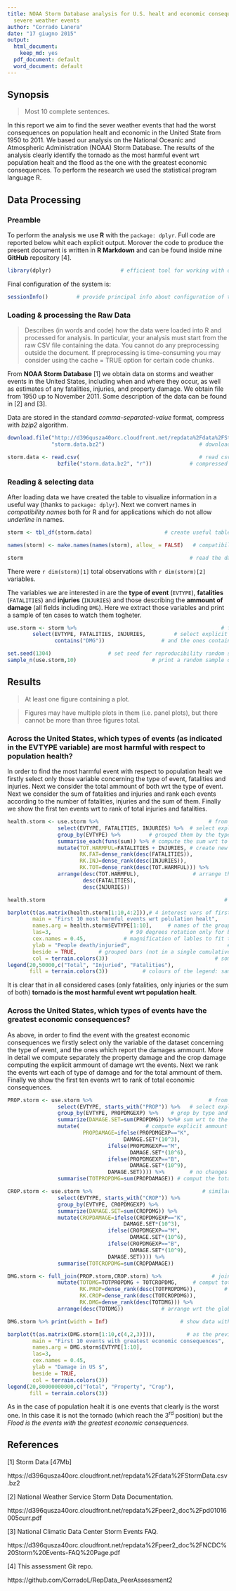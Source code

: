 ```yaml
---
title: NOAA Storm Database analysis for U.S. healt and economic consequences due to
  severe weather events
author: "Corrado Lanera"
date: "17 giugno 2015"
output:
  html_document:
    keep_md: yes
  pdf_document: default
  word_document: default
---
```


## Synopsis

> Most 10 complete sentences.

In this report we aim to find the sever weather events that had the worst consequences on population healt and economic in the United State from 1950 to 2011. We based our analysis on the National Oceanic and Atmospheric Administration (NOAA) Storm Database. The results of the analysis clearly identify the tornado as the most harmful event wrt population healt and the flood as the one with the greatest economic consequences. To perform the research we used the statistical program language R.

## Data Processing

### Preamble

To perform the analysis we use __R__ with the `package: dplyr`. Full code are reported below whit each explicit output. Morover the code to produce the present document is written in __R Markdown__ and can be found inside mine __GitHub__ repository [4].

```r
library(dplyr)                      # efficient tool for working with data frame
```

Final configuration of the system is:

```r
sessionInfo()         # provide principal info about configuration of the system
```



### Loading \& processing the Raw Data

> Describes (in words and code) how the data were loaded into R and processed for analysis. In particular, your analysis must start from the raw CSV file containing the data. You cannot do any preprocessing outside the document. If preprocessing is time-consuming you may consider using the cache = TRUE option for certain code chunks.

From __NOAA Storm Database__ [1] we obtain data on storms and weather events in the United States, including when and where they occur, as well as estimates of any fatalities, injuries, and property damage. We obtain file from 1950 up to November 2011. Some description of the data can be found in [2] and [3].

Data are stored in the standard *comma-separated-value* format, compress with *bzip2* algorithm.

```r
download.file("http://d396qusza40orc.cloudfront.net/repdata%2Fdata%2FStormData.csv.bz2",
              "storm.data.bz2")                              # download raw data

storm.data <- read.csv(                                      # read csv from the
                bzfile("storm.data.bz2", "r"))            # compressed .bz2 file
```

### Reading \& selecting data

After loading data we have created the table to visualize information in a useful way (thanks to `package: dplyr`). 
Next we convert names in *compatibility names* both for R and for applications which do not allow *underline* in names.

```r
storm <- tbl_df(storm.data)                       # create useful table for data

names(storm) <- make.names(names(storm), allow_ = FALSE)   # compatibility names

storm                                                     # read the data tables
```

There were `r dim(storm)[1]` total observations with `r dim(storm)[2]` variables.

The variables we are interested in are the __type of event__ (`EVTYPE`), __fatalities__ (`FATALITIES`) and __injuries__ (`INJURIES`) and those describing the __ammount of damage__ (all fields including `DMG`). Here we extract those variables and print a sample of ten cases to watch them togheter.

```r
use.storm <- storm %>%                                              # from strom
        select(EVTYPE, FATALITIES, INJURIES,         # select explicit variables
               contains("DMG"))                  # and the ones containing "DMG"

set.seed(1304)                  # set seed for reproducibility random selections
sample_n(use.storm,10)                        # print a random sample of 10 rows
```


## Results


> At least one figure containing a plot.

> Figures may have multiple plots in them (i.e. panel plots), but there cannot be more than three figures total.


### Across the United States, which types of events (as indicated in the EVTYPE variable) are most harmful with respect to population health?

In order to find the most harmful event with respect to population healt we firstly select only those variable concerning the type of event, fatalities and injuries. Next we consider the total ammount of both wrt the type of event. Next we consider the sum of fatalities and injuries and rank each events according to the number of fatalities, injuries and the sum of them. Finally we show the first ten events wrt to rank of total injuries and fatalities.

```r
health.storm <- use.storm %>%                                   # from use_storm
                select(EVTYPE, FATALITIES, INJURIES) %>%  # select explicit vars
                group_by(EVTYPE) %>%         # grouped them by the type of event
                summarise_each(funs(sum)) %>% # compute the sum wrt to the group
                mutate(TOT.HARMFUL=FATALITIES + INJURIES, # create new variables
                       RK.FAT=dense_rank(desc(FATALITIES)),
                       RK.INJ=dense_rank(desc(INJURIES)),
                       RK.TOT=dense_rank(desc(TOT.HARMFUL))) %>%
                arrange(desc(TOT.HARMFUL),                 # arrange the dataset
                        desc(FATALITIES),
                        desc(INJURIES))

health.storm                                                         # show data

barplot(t(as.matrix(health.storm[1:10,4:2])),# 4 interest vars of first 10 cases
        main = "First 10 most harmful events wrt polulation healt",      # title
        names.arg = health.storm$EVTYPE[1:10],     # names of the groups of bars
        las=3,                         # 90 degrees rotation only for bar lables
        cex.names = 0.45,            # magnification of lables to fit the screen
        ylab = "People death/injuried",                               # y lables
        beside = TRUE,       # grouped bars (not in a single cumulative columns)
        col = terrain.colors(3))                                  # some colours
legend(20,50000,c("Total", "Injuried", "Fatalities"),                   # legend
       fill = terrain.colors(3))           # colours of the legend: same as bars
```

It is clear that in all considered cases (only fatalities, only injuries or the sum of both) __tornado is the most harmful event wrt population healt__.

### Across the United States, which types of events have the greatest economic consequences?

As above, in order to find the event with the greatest economic consequences we firstly select only the variable of the dataset concerning the type of event, and the ones which report the damages ammount. More in detail we compute separately the property damage and the crop damage computing the explicit ammount of damage wrt the events. Next we rank the events wrt each of type of damage and for the total ammount of them. Finally we show the first ten events wrt to rank of total economic consequences.

```r
PROP.storm <- use.storm %>%                                     # from use_storm
                select(EVTYPE, starts_with("PROP")) %>%   # select explicit vars
                group_by(EVTYPE, PROPDMGEXP) %>%    # grop by type and magnitude
                summarize(DAMAGE.SET=sum(PROPDMG)) %>%# sum wrt to the magnitude
                mutate(                     # compute explicit ammount of damage
                        PROPDAMAGE=ifelse(PROPDMGEXP=="K",              # K=10^3
                                     DAMAGE.SET*(10^3),
                                ifelse(PROPDMGEXP=="M",                 # M=10^6
                                       DAMAGE.SET*(10^6),
                                ifelse(PROPDMGEXP=="B",                 # B=10^9
                                       DAMAGE.SET*(10^9),
                                DAMAGE.SET)))) %>%        # no changes otherwise
                summarise(TOTPROPDMG=sum(PROPDAMAGE)) # comput the total ammount

CROP.storm <- use.storm %>%                                   # similar as above
                select(EVTYPE, starts_with("CROP")) %>%
                group_by(EVTYPE, CROPDMGEXP) %>% 
                summarize(DAMAGE.SET=sum(CROPDMG)) %>% 
                mutate(CROPDAMAGE=ifelse(CROPDMGEXP=="K",
                                     DAMAGE.SET*(10^3),
                                ifelse(CROPDMGEXP=="M",
                                       DAMAGE.SET*(10^6),
                                ifelse(CROPDMGEXP=="B",
                                       DAMAGE.SET*(10^9),
                                DAMAGE.SET)))) %>%
                summarise(TOTCROPDMG=sum(CROPDAMAGE))

DMG.storm <- full_join(PROP.storm,CROP.storm) %>%                # join datasets
                mutate(TOTDMG=TOTPROPDMG + TOTCROPDMG,     # comput total damage
                       RK.PROP=dense_rank(desc(TOTPROPDMG)),         # and ranks
                       RK.CROP=dense_rank(desc(TOTCROPDMG)),
                       RK.DMG=dense_rank(desc(TOTDMG))) %>%
                arrange(desc(TOTDMG))            # arrange wrt the global damage

DMG.storm %>% print(width = Inf)                       # show data with all vars

barplot(t(as.matrix(DMG.storm[1:10,c(4,2,3)])),          # as the previusly plot
        main = "First 10 events with greatest economic consequences",
        names.arg = DMG.storm$EVTYPE[1:10],
        las=3,
        cex.names = 0.45,
        ylab = "Damage in US $",
        beside = TRUE,
        col = terrain.colors(3))
legend(20,80000000000,c("Total", "Property", "Crop"),
       fill = terrain.colors(3))
```

As in the case of population healt it is one events that clearly is the worst one. In this case it is not the tornado (which reach the 3^rd^ position) but the _Flood is the events with the greatest economic consequences_.

## References

[1] Storm Data [47Mb]

https://d396qusza40orc.cloudfront.net/repdata%2Fdata%2FStormData.csv.bz2

[2] National Weather Service Storm Data Documentation.

https://d396qusza40orc.cloudfront.net/repdata%2Fpeer2_doc%2Fpd01016005curr.pdf

[3] National Climatic Data Center Storm Events FAQ.

https://d396qusza40orc.cloudfront.net/repdata%2Fpeer2_doc%2FNCDC%20Storm%20Events-FAQ%20Page.pdf

[4] This assessment Git repo.

https://github.com/CorradoL/RepData_PeerAssessment2